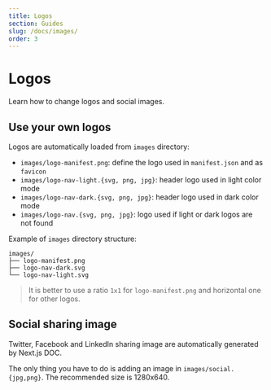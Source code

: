 ```yaml
---
title: Logos
section: Guides
slug: /docs/images/
order: 3
---
```


# Logos

Learn how to change logos and social images.

<carbon-ad />

## Use your own logos

Logos are automatically loaded from `images` directory:

- `images/logo-manifest.png`: define the logo used in `manifest.json` and as `favicon`
- `images/logo-nav-light.{svg, png, jpg}`: header logo used in light color mode
- `images/logo-nav-dark.{svg, png, jpg}`: header logo used in dark color mode
- `images/logo-nav.{svg, png, jpg}`: logo used if light or dark logos are not found

Example of `images` directory structure:

```
images/
├── logo-manifest.png
├── logo-nav-dark.svg
└── logo-nav-light.svg
```

> It is better to use a ratio `1x1` for `logo-manifest.png` and horizontal one for other logos.

## Social sharing image

Twitter, Facebook and LinkedIn sharing image are automatically generated by Next.js DOC.

The only thing you have to do is adding an image in `images/social.{jpg,png}`. The recommended size is 1280x640.
